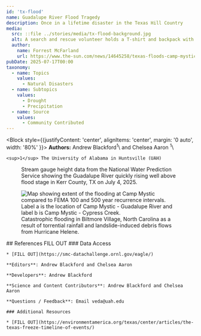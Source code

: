 ```yaml
---
id: 'tx-flood'
name: Guadalupe River Flood Tragedy
description: Once in a lifetime disaster in the Texas Hill Country 
media:
  src: ::file ../stories/media/tx-flood-background.jpg
  alt: A search and rescue volunteer holds a T-shirt and backpack with the words Camp Mystic on them.
  author: 
    name: Forrest McFarland
    url: https://www.the-sun.com/news/14645258/texas-floods-camp-mystic-pictures-victims-missing/
pubDate: 2025-07-17T00:00
taxonomy:
  - name: Topics
    values:
      - Natural Disasters
  - name: Subtopics
    values:
      - Drought
      - Precipitation
  - name: Source
    values:
      - Community Contributed
---
```


<Block style={{justifyContent: 'center', alignItems: 'center', margin: '0 auto', width: '80%' }}>
  <Prose>
    **Authors:** Andrew Blackford<sup>1</sup>\ and Chelsea Aaron <sup>1</sup>\
   
    <sup>1</sup> The University of Alabama in Huntsville (UAH)

  </Prose>
</Block>

<Block type='wide'>
  <Figure>
    <Chart
      dataPath={new URL('./tx-flood-gauge-data.csv', import.meta.url).href}
      dateFormat="%m/%d/%Y %H:%M"
      idKey='source'
      xKey='datetime'
      yKey='stream_height'
      yAxisLabel='Stage (ft)'
    />
    <Caption>
    Stream gauge height data from the National Water Prediction Service showing the Guadalupe River quickly rising well above flood stage in Kerr County, TX on July 4, 2025.
    </Caption>
  </Figure>
</Block>

<Block>
<Figure>
    <Image
      src={new URL('./media/tx-flood-camp-mystic-map.jpg', import.meta.url).href}
      alt='Map showing extent of the flooding at Camp Mystic compared to FEMA 100 and 500 year recurrence intervals. Label a is the location of Camp Mystic - Guadalupe River and label b is Camp Mystic - Cypress Creek.'
      attrAuthor = 'Reggie Grant'
      attrUrl = 'https://scontent-atl3-2.cdninstagram.com/v/t51.29350-15/461535740_8219670881495234_3978243179822633617_n.jpg?stp=dst-jpg_e35_tt6&efg=eyJ2ZW5jb2RlX3RhZyI6InRocmVhZHMuRkVFRC5pbWFnZV91cmxnZW4uMTIwMHg3OTkuc2RyLmYyOTM1MC5kZWZhdWx0X2ltYWdlIn0&_nc_ht=scontent-atl3-2.cdninstagram.com&_nc_cat=102&_nc_oc=Q6cZ2QFmddnmTWP8PhISte2VNuhVPfOa53p-QhJIM0hKgCy3_bCqjNM5SdzJN_Dzu_CBIX8&_nc_ohc=Yw7mFYD4M6QQ7kNvwHAOPRT&_nc_gid=5He3pyfNdEKeumBJi6a6nw&edm=APs17CUBAAAA&ccb=7-5&ig_cache_key=MzQ2Nzc2MDkyMDQ3MjE4MjM0Ng%3D%3D.3-ccb7-5&oh=00_AfE2_bc0gxDPPoXo0zF7-OBnYyfP1yWdI3_yKPfp60AK3Q&oe=6811C7C1&_nc_sid=10d13b'
    />
    <Caption>
    Catastrophic flooding in Biltmore Village, North Carolina as a result of torrential rainfall and landslide-induced debris flows from Hurricane Helene.
    </Caption>
  </Figure>
</Block>

<Block>
  <Prose>
    ## References
    FILL OUT
  </Prose>
</Block>

<Block>
  <Prose>
    ### Data Access

    * [FILL OUT](https://smc-datachallenge.ornl.gov/eagle/)

  </Prose>
</Block>

<Block>
  <Prose>

    **Editors**: Andrew Blackford and Chelsea Aaron

    **Developers**: Andrew Blackford

    **Science and Content Contributors**: Andrew Blackford and Chelsea Aaron

    **Questions / Feedback**: Email veda@uah.edu 

    ### Additional Resources

    * [FILL OUT](https://environmentamerica.org/texas/center/articles/the-texas-freeze-timeline-of-events/)

  </Prose>
</Block>
